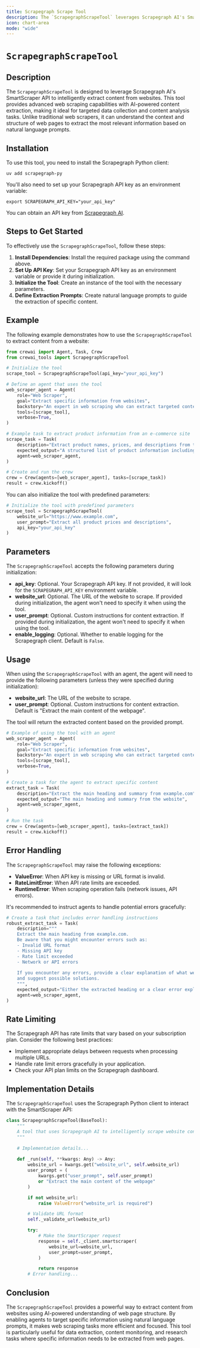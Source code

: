 ```yaml
---
title: Scrapegraph Scrape Tool
description: The `ScrapegraphScrapeTool` leverages Scrapegraph AI's SmartScraper API to intelligently extract content from websites.
icon: chart-area
mode: "wide"
---
```


# `ScrapegraphScrapeTool`

## Description

The `ScrapegraphScrapeTool` is designed to leverage Scrapegraph AI's SmartScraper API to intelligently extract content from websites. This tool provides advanced web scraping capabilities with AI-powered content extraction, making it ideal for targeted data collection and content analysis tasks. Unlike traditional web scrapers, it can understand the context and structure of web pages to extract the most relevant information based on natural language prompts.

## Installation

To use this tool, you need to install the Scrapegraph Python client:

```shell
uv add scrapegraph-py
```

You'll also need to set up your Scrapegraph API key as an environment variable:

```shell
export SCRAPEGRAPH_API_KEY="your_api_key"
```

You can obtain an API key from [Scrapegraph AI](https://scrapegraphai.com).

## Steps to Get Started

To effectively use the `ScrapegraphScrapeTool`, follow these steps:

1. **Install Dependencies**: Install the required package using the command above.
2. **Set Up API Key**: Set your Scrapegraph API key as an environment variable or provide it during initialization.
3. **Initialize the Tool**: Create an instance of the tool with the necessary parameters.
4. **Define Extraction Prompts**: Create natural language prompts to guide the extraction of specific content.

## Example

The following example demonstrates how to use the `ScrapegraphScrapeTool` to extract content from a website:

```python Code
from crewai import Agent, Task, Crew
from crewai_tools import ScrapegraphScrapeTool

# Initialize the tool
scrape_tool = ScrapegraphScrapeTool(api_key="your_api_key")

# Define an agent that uses the tool
web_scraper_agent = Agent(
    role="Web Scraper",
    goal="Extract specific information from websites",
    backstory="An expert in web scraping who can extract targeted content from web pages.",
    tools=[scrape_tool],
    verbose=True,
)

# Example task to extract product information from an e-commerce site
scrape_task = Task(
    description="Extract product names, prices, and descriptions from the featured products section of example.com.",
    expected_output="A structured list of product information including names, prices, and descriptions.",
    agent=web_scraper_agent,
)

# Create and run the crew
crew = Crew(agents=[web_scraper_agent], tasks=[scrape_task])
result = crew.kickoff()
```

You can also initialize the tool with predefined parameters:

```python Code
# Initialize the tool with predefined parameters
scrape_tool = ScrapegraphScrapeTool(
    website_url="https://www.example.com",
    user_prompt="Extract all product prices and descriptions",
    api_key="your_api_key"
)
```

## Parameters

The `ScrapegraphScrapeTool` accepts the following parameters during initialization:

- **api_key**: Optional. Your Scrapegraph API key. If not provided, it will look for the `SCRAPEGRAPH_API_KEY` environment variable.
- **website_url**: Optional. The URL of the website to scrape. If provided during initialization, the agent won't need to specify it when using the tool.
- **user_prompt**: Optional. Custom instructions for content extraction. If provided during initialization, the agent won't need to specify it when using the tool.
- **enable_logging**: Optional. Whether to enable logging for the Scrapegraph client. Default is `False`.

## Usage

When using the `ScrapegraphScrapeTool` with an agent, the agent will need to provide the following parameters (unless they were specified during initialization):

- **website_url**: The URL of the website to scrape.
- **user_prompt**: Optional. Custom instructions for content extraction. Default is "Extract the main content of the webpage".

The tool will return the extracted content based on the provided prompt.

```python Code
# Example of using the tool with an agent
web_scraper_agent = Agent(
    role="Web Scraper",
    goal="Extract specific information from websites",
    backstory="An expert in web scraping who can extract targeted content from web pages.",
    tools=[scrape_tool],
    verbose=True,
)

# Create a task for the agent to extract specific content
extract_task = Task(
    description="Extract the main heading and summary from example.com",
    expected_output="The main heading and summary from the website",
    agent=web_scraper_agent,
)

# Run the task
crew = Crew(agents=[web_scraper_agent], tasks=[extract_task])
result = crew.kickoff()
```

## Error Handling

The `ScrapegraphScrapeTool` may raise the following exceptions:

- **ValueError**: When API key is missing or URL format is invalid.
- **RateLimitError**: When API rate limits are exceeded.
- **RuntimeError**: When scraping operation fails (network issues, API errors).

It's recommended to instruct agents to handle potential errors gracefully:

```python Code
# Create a task that includes error handling instructions
robust_extract_task = Task(
    description="""
    Extract the main heading from example.com.
    Be aware that you might encounter errors such as:
    - Invalid URL format
    - Missing API key
    - Rate limit exceeded
    - Network or API errors
    
    If you encounter any errors, provide a clear explanation of what went wrong
    and suggest possible solutions.
    """,
    expected_output="Either the extracted heading or a clear error explanation",
    agent=web_scraper_agent,
)
```

## Rate Limiting

The Scrapegraph API has rate limits that vary based on your subscription plan. Consider the following best practices:

- Implement appropriate delays between requests when processing multiple URLs.
- Handle rate limit errors gracefully in your application.
- Check your API plan limits on the Scrapegraph dashboard.

## Implementation Details

The `ScrapegraphScrapeTool` uses the Scrapegraph Python client to interact with the SmartScraper API:

```python Code
class ScrapegraphScrapeTool(BaseTool):
    """
    A tool that uses Scrapegraph AI to intelligently scrape website content.
    """
    
    # Implementation details...
    
    def _run(self, **kwargs: Any) -> Any:
        website_url = kwargs.get("website_url", self.website_url)
        user_prompt = (
            kwargs.get("user_prompt", self.user_prompt)
            or "Extract the main content of the webpage"
        )

        if not website_url:
            raise ValueError("website_url is required")

        # Validate URL format
        self._validate_url(website_url)

        try:
            # Make the SmartScraper request
            response = self._client.smartscraper(
                website_url=website_url,
                user_prompt=user_prompt,
            )

            return response
        # Error handling...
```

## Conclusion

The `ScrapegraphScrapeTool` provides a powerful way to extract content from websites using AI-powered understanding of web page structure. By enabling agents to target specific information using natural language prompts, it makes web scraping tasks more efficient and focused. This tool is particularly useful for data extraction, content monitoring, and research tasks where specific information needs to be extracted from web pages. 